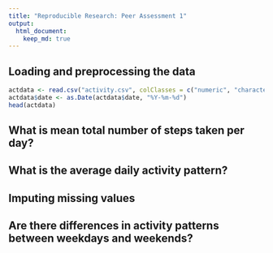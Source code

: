 ```yaml
---
title: "Reproducible Research: Peer Assessment 1"
output: 
  html_document:
    keep_md: true
---
```



## Loading and preprocessing the data

```r

actdata <- read.csv("activity.csv", colClasses = c("numeric", "character", "integer"))
actdata$date <- as.Date(actdata$date, "%Y-%m-%d")
head(actdata)

```



## What is mean total number of steps taken per day?



## What is the average daily activity pattern?



## Imputing missing values



## Are there differences in activity patterns between weekdays and weekends?
